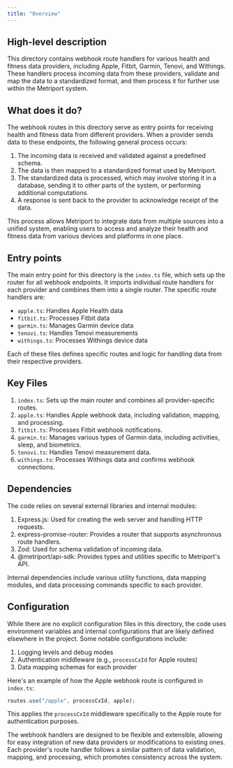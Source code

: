 ```yaml
---
title: "Overview"
---
```


## High-level description
This directory contains webhook route handlers for various health and fitness data providers, including Apple, Fitbit, Garmin, Tenovi, and Withings. These handlers process incoming data from these providers, validate and map the data to a standardized format, and then process it for further use within the Metriport system.

## What does it do?
The webhook routes in this directory serve as entry points for receiving health and fitness data from different providers. When a provider sends data to these endpoints, the following general process occurs:

1. The incoming data is received and validated against a predefined schema.
2. The data is then mapped to a standardized format used by Metriport.
3. The standardized data is processed, which may involve storing it in a database, sending it to other parts of the system, or performing additional computations.
4. A response is sent back to the provider to acknowledge receipt of the data.

This process allows Metriport to integrate data from multiple sources into a unified system, enabling users to access and analyze their health and fitness data from various devices and platforms in one place.

## Entry points
The main entry point for this directory is the `index.ts` file, which sets up the router for all webhook endpoints. It imports individual route handlers for each provider and combines them into a single router. The specific route handlers are:

- `apple.ts`: Handles Apple Health data
- `fitbit.ts`: Processes Fitbit data
- `garmin.ts`: Manages Garmin device data
- `tenovi.ts`: Handles Tenovi measurements
- `withings.ts`: Processes Withings device data

Each of these files defines specific routes and logic for handling data from their respective providers.

## Key Files
1. `index.ts`: Sets up the main router and combines all provider-specific routes.
2. `apple.ts`: Handles Apple webhook data, including validation, mapping, and processing.
3. `fitbit.ts`: Processes Fitbit webhook notifications.
4. `garmin.ts`: Manages various types of Garmin data, including activities, sleep, and biometrics.
5. `tenovi.ts`: Handles Tenovi measurement data.
6. `withings.ts`: Processes Withings data and confirms webhook connections.

## Dependencies
The code relies on several external libraries and internal modules:

1. Express.js: Used for creating the web server and handling HTTP requests.
2. express-promise-router: Provides a router that supports asynchronous route handlers.
3. Zod: Used for schema validation of incoming data.
4. @metriport/api-sdk: Provides types and utilities specific to Metriport's API.

Internal dependencies include various utility functions, data mapping modules, and data processing commands specific to each provider.

## Configuration
While there are no explicit configuration files in this directory, the code uses environment variables and internal configurations that are likely defined elsewhere in the project. Some notable configurations include:

1. Logging levels and debug modes
2. Authentication middleware (e.g., `processCxId` for Apple routes)
3. Data mapping schemas for each provider

Here's an example of how the Apple webhook route is configured in `index.ts`:

```typescript
routes.use("/apple", processCxId, apple);
```

This applies the `processCxId` middleware specifically to the Apple route for authentication purposes.

The webhook handlers are designed to be flexible and extensible, allowing for easy integration of new data providers or modifications to existing ones. Each provider's route handler follows a similar pattern of data validation, mapping, and processing, which promotes consistency across the system.